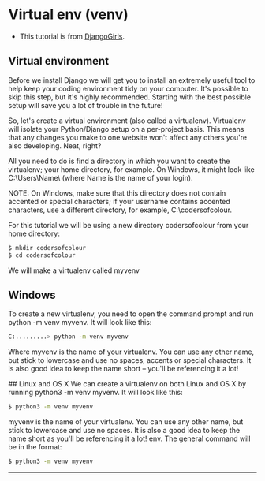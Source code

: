 # Virtual env (venv)

- This tutorial is from [DjangoGirls](https://tutorial.djangogirls.org/en/installation/#virtualenv).

## Virtual environment
Before we install Django we will get you to install an extremely useful tool to help keep your coding environment tidy on your computer. It's possible to skip this step, but it's highly recommended. Starting with the best possible setup will save you a lot of trouble in the future!

So, let's create a virtual environment (also called a virtualenv). Virtualenv will isolate your Python/Django setup on a per-project basis. This means that any changes you make to one website won't affect any others you're also developing. Neat, right?

All you need to do is find a directory in which you want to create the virtualenv; your home directory, for example. On Windows, it might look like C:\Users\Name\ (where Name is the name of your login).

NOTE: On Windows, make sure that this directory does not contain accented or special characters; if your username contains accented characters, use a different directory, for example, C:\codersofcolour.

For this tutorial we will be using a new directory codersofcolour from your home directory:

```bash
$ mkdir codersofcolour
$ cd codersofcolour
```
We will make a virtualenv called myvenv
## Windows
To create a new virtualenv, you need to open the command prompt and run python -m venv myvenv. It will look like this:

```bash
C:.........> python -m venv myvenv
```
Where myvenv is the name of your virtualenv. You can use any other name, but stick to lowercase and use no spaces, accents or special characters. It is also good idea to keep the name short – you'll be referencing it a lot!


## Linux and OS X
We can create a virtualenv on both Linux and OS X by running python3 -m venv myvenv. It will look like this:

```bash
$ python3 -m venv myvenv
```
myvenv is the name of your virtualenv. You can use any other name, but stick to lowercase and use no spaces. It is also a good idea to keep the name short as you'll be referencing it a lot!
env. The general command will be in the format:

```bash
$ python3 -m venv myvenv
```


---